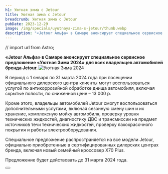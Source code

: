 ```yaml
---
h1: Уютная зима с Jetour
title: Уютная зима с Jetour
breadcrumb: Уютная зима с Jetour
pubDate: 2023-12-29
image: /img/specials/uyutnaya-zima-s-jetour/thumb.webp
description: "«Jetour Альфа» в Самаре анонсирует специальное сервисное предложение «Уютная Зима 2024» для всех владельцев автомобилей бренда Jetour."
---
```


// import url from Astro;

<b>
«Jetour Альфа» в Самаре анонсирует специальное сервисное предложение «Уютная Зима 2024» для всех владельцев автомобилей бренда Jetour.
</b>

<picture>
    <source media="(min-width: 580px)" srcset="/img/specials/uyutnaya-zima-s-jetour/uyutnaya-zima-s-jetour.webp" />
    <source media="(min-width: 320px)" srcset="/img/specials/uyutnaya-zima-s-jetour/uyutnaya-zima-s-jetour-mobile.webp" />
    <img src="/img/specials/uyutnaya-zima-s-jetour/uyutnaya-zima-s-jetour.webp" alt="Уютная Зима 2024" />
</picture>

<br />

В период с 1 января по 31 марта 2024 года при посещении официального дилерского центра клиенты могут воспользоваться услугой по антикоррозийной обработке днища автомобиля, включая скрытые полости, по сниженной цене – 13 000 р.

Кроме этого, владельцы автомобилей Jetour смогут воспользоваться дополнительными услугами, включая сезонную смену шин и их хранение, комплексную мойку автомобиля, проверку уровня технических жидкостей, диагностику ДВС и трансмиссии на предмет источников течи технических жидкостей, проверку лакокрасочного покрытия и работы электрооборудования.

Специальное предложение распространяется на все модели Jetour, официально приобретенные в сертифицированных дилерских центрах бренда, включая новый семейный кроссовер X70 Plus.

Предложение будет действовать до 31 марта 2024 года.

<div class="flex justify-center mt-10 mb-5">
    <Button 
        classes="popup-link block !px-4 xl:!px-8 !py-2 xl:!py-3 !text-white !no-underline" 
        url="#common-modal" 
        title="Узнать подробнее"
        dataTitle="Узнать подробнее"
        dataFormName="Узнать подробнее. Уютная зима с Jetour"
    />
</div>
